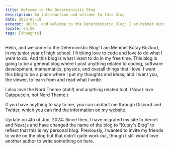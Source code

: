 ```yaml
---
title: Welcome to the Deterministic Blog
description: An introduction and welcome to this blog
date: 2023-05-19
excerpt: Hello, and welcome to the Deterministic Blog! I am Mehmet Kutay Bozkurt, in my junior year of high school. I fricking love to code and love to do what I want to do. And this blog is what I want to do in my free time. This blog is going to be a general blog where I post anything related to coding, software development, mathematics, physics, and overall things that I love. I want this blog to be a place where I put my thoughts and ideas, and I want you, the viewer, to learn from and read what I write.
locale: en_UK
tags: [thoughts]
---
```

Hello, and welcome to the Deterministic Blog! I am Mehmet Kutay Bozkurt, in my junior year of high school. 
I fricking love to code and love to do what I want to do. And this blog is what I want to do in my free time. 
This blog is going to be a general blog where I post anything related to coding, software development, 
mathematics, physics, and overall things that I love. I want this blog to be a place where I put my 
thoughts and ideas, and I want you, the viewer, to learn from and read what I write.

I also love the Nord Theme (duh!) and anything related to it. (Now I love Catppuccin, not Nord Theme.)

If you have anything to say to me, you can contact me through Discord and Twitter, which you can find 
the information on my [website](https://www.mkutay.dev).

Update on 4th of Jun, 2024: Since then, I have migrated my site to Vercel and Next.js and have changed the
name of the blog to "Kutay's Blog" to reflect that this is my personal blog. Previously, I wanted to invite my
friends to write on the blog but that didn't quite work out, though I still would love another author to write
something on here.